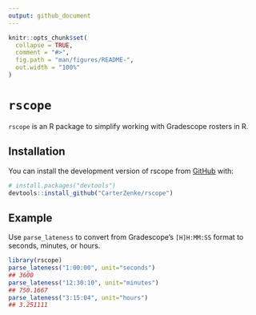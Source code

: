 ```yaml
---
output: github_document
---
```


<!-- README.md is generated from README.Rmd. Please edit that file -->

```r
knitr::opts_chunk$set(
  collapse = TRUE,
  comment = "#>",
  fig.path = "man/figures/README-",
  out.width = "100%"
)
```

# `rscope`

<!-- badges: start -->
<!-- badges: end -->

`rscope` is an R package to simplify working with Gradescope rosters in R.

## Installation

You can install the development version of rscope from [GitHub](https://github.com/) with:

``` r
# install.packages("devtools")
devtools::install_github("CarterZenke/rscope")
```

## Example

Use `parse_lateness` to convert from Gradescope's `[H]H:MM:SS` format to seconds, minutes, or hours.

```r
library(rscope)
parse_lateness("1:00:00", unit="seconds")
## 3600
parse_lateness("12:30:10", unit="minutes")
## 750.1667
parse_lateness("3:15:04", unit="hours")
## 3.251111
```
